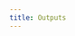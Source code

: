 ```yaml
---
title: Outputs
---
```



<HeadTitle title="Outputs - Usage | OpenBB Terminal Docs" />

<ul className="grid grid-cols-1 gap-4 -ml-6">
<NewReferenceCard
    title="Interactive Tables"
    description="Understand how to sort, filter, hide columns, display more rows or export data on our tables"
    url="outputs/interactive-tables"
/>
<NewReferenceCard
    title="Interactive Charts"
    description="Explore how to overlay charts, change titles, draw lines, add text and much more on our charts"
    url="outputs/interactive-charts"
/>
<NewReferenceCard
    title="Export data"
    description="Exporty any dataset of your choice as csv,jpg or png, and also the naming to be exported"
    url="outputs/export-data"
/>
</ul>
